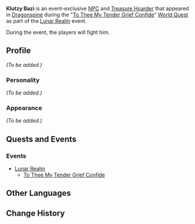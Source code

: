 {{Meta
<!-- Remove this template after adding the missing info -->
|missing_NPC_profile  = yes
}}
{{Character Infobox
|type             = Event NPC
|image            = NPC Klutzy Bazi.png
|realname         = 
|region           = 
|affiliation      = Treasure Hoarders
|title            = 
|voiceEN          = 
|voiceCN          = 
|voiceJP          = 
}}
'''Klutzy Bazi''' is an event-exclusive [[NPC]] and [[Treasure Hoarder]] that appeared in [[Dragonspine]] during the "[[To Thee My Tender Grief Confide]]" [[World Quest]] as part of the [[Lunar Realm]] event.

During the event, the players will fight him.

==Profile==
<!-- detailed story/lore information goes here -->
''(To be added.)''

===Personality===
''(To be added.)''

===Appearance===
''(To be added.)''

==Quests and Events==
===Events===
*[[Lunar Realm]]
**[[To Thee My Tender Grief Confide]]

==Other Languages==
{{Other Languages
|default_hidden = 1
|en      = Klutzy Bazi
|zhs     = 巴子
|zhs_rm  = Bāzi
|zht     = 巴子
|zht_rm  = Bāzi
|ja      = 巴子
|ja_rm   = Hashi{{Assumed}}
|ko      = 촌뜨기
|ko_rm   = 
|es      = Bazi el Patoso
|fr      = Bazi
|ru      = Ба Цзы
|th      = Klutzy Bazi
|vi      = Klutzy Bazi
|de      = Tollpatschiger Bazi
|id      = Klutzy Bazi
|pt      = Bazi Trapalhão
}}

==Change History==
{{Change History|2.1}}